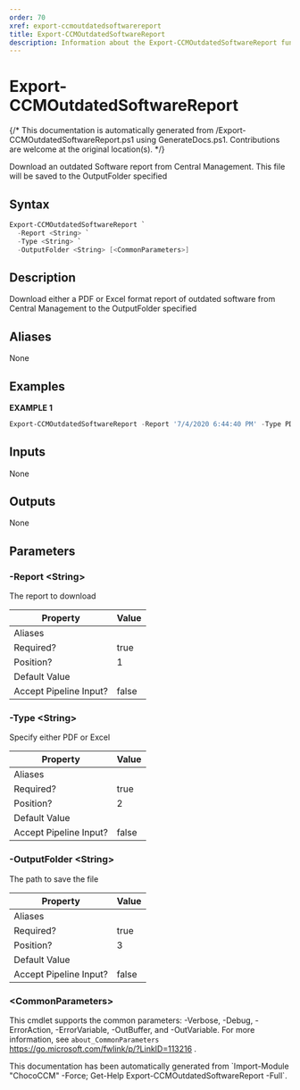 ```yaml
---
order: 70
xref: export-ccmoutdatedsoftwarereport
title: Export-CCMOutdatedSoftwareReport
description: Information about the Export-CCMOutdatedSoftwareReport function
---
```


# Export-CCMOutdatedSoftwareReport

{/* This documentation is automatically generated from /Export-CCMOutdatedSoftwareReport.ps1 using GenerateDocs.ps1. Contributions are welcome at the original location(s). */}

Download an outdated Software report from Central Management. This file will be saved to the OutputFolder specified

## Syntax

```powershell
Export-CCMOutdatedSoftwareReport `
  -Report <String> `
  -Type <String> `
  -OutputFolder <String> [<CommonParameters>]
```

## Description

Download either a PDF or Excel format report of outdated software from Central Management to the OutputFolder specified


## Aliases

None

## Examples

 **EXAMPLE 1**

```powershell
Export-CCMOutdatedSoftwareReport -Report '7/4/2020 6:44:40 PM' -Type PDF -OutputFolder C:\CCMReports

```

## Inputs

None

## Outputs

None

## Parameters

###  -Report &lt;String&gt;
The report to download

Property               | Value
---------------------- | -----
Aliases                |
Required?              | true
Position?              | 1
Default Value          |
Accept Pipeline Input? | false

###  -Type &lt;String&gt;
Specify either PDF or Excel

Property               | Value
---------------------- | -----
Aliases                |
Required?              | true
Position?              | 2
Default Value          |
Accept Pipeline Input? | false

###  -OutputFolder &lt;String&gt;
The path to save the file

Property               | Value
---------------------- | -----
Aliases                |
Required?              | true
Position?              | 3
Default Value          |
Accept Pipeline Input? | false

### &lt;CommonParameters&gt;

This cmdlet supports the common parameters: -Verbose, -Debug, -ErrorAction, -ErrorVariable, -OutBuffer, and -OutVariable. For more information, see `about_CommonParameters` https://go.microsoft.com/fwlink/p/?LinkID=113216 .



<Xref title="Function Reference" value="chococcm-functions" />

<Callout type="info">
    This documentation has been automatically generated from `Import-Module "ChocoCCM" -Force; Get-Help Export-CCMOutdatedSoftwareReport -Full`.
</Callout>

